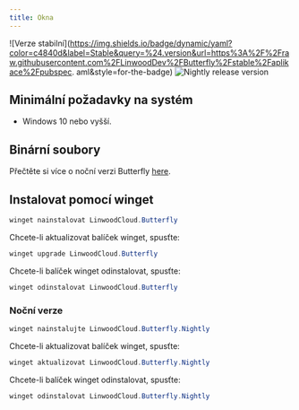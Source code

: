 ```yaml
---
title: Okna
---
```


![Verze stabilní](https://img.shields.io/badge/dynamic/yaml?color=c4840d&label=Stable&query=%24.version&url=https%3A%2F%2Fraw.githubusercontent.com%2FLinwoodDev%2FButterfly%2Fstable%2Faplikace%2Fpubspec. aml&style=for-the-badge)
![Nightly release version](https://img.shields.io/badge/dynamic/yaml?color=f7d28c&label=Nightly&query=%24.version&url=https%3A%2F%2Fraw.githubusercontent.com%2FLinwoodDev%2FButterfly%2Fnightly%2Faplikace%2Fpubspec.yaml&style=for-the-badge)


## Minimální požadavky na systém

- Windows 10 nebo vyšší.

## Binární soubory

<Tabs>
<TabItem label="Stable">
  <CardGrid>
    <DownloadButton after="/downloads/post-windows" href="https://github.com/LinwoodDev/butterfly/releases/download/stable/linwood-butterfly-windows-setup-x86_64.exe" title="Setup"/>
    <DownloadButton after="/downloads/post-windows" href="https://github.com/LinwoodDev/butterfly/releases/download/stable/linwood-butterfly-windows-x86_64.zip" title="Portable"/>
  </CardGrid>
</TabItem>
<TabItem label="Nightly">
  <CardGrid>
    <DownloadButton after="/downloads/post-windows" href="https://github.com/LinwoodDev/butterfly/releases/download/nightly/linwood-butterfly-windows-setup-x86_64.exe" title="Setup"/>
    <DownloadButton after="/downloads/post-windows" href="https://github.com/LinwoodDev/butterfly/releases/download/nightly/linwood-butterfly-windows-x86_64.zip" title="Portable"/>
  </CardGrid>
</TabItem>
</Tabs>

Přečtěte si více o noční verzi Butterfly [here](/community/nightly).

## Instalovat pomocí winget

```powershell
winget nainstalovat LinwoodCloud.Butterfly
```

Chcete-li aktualizovat balíček winget, spusťte:

```powershell
winget upgrade LinwoodCloud.Butterfly
```

Chcete-li balíček winget odinstalovat, spusťte:

```powershell
winget odinstalovat LinwoodCloud.Butterfly
```

### Noční verze

```powershell
winget nainstalujte LinwoodCloud.Butterfly.Nightly
```

Chcete-li aktualizovat balíček winget, spusťte:

```powershell
winget aktualizovat LinwoodCloud.Butterfly.Nightly
```

Chcete-li balíček winget odinstalovat, spusťte:

```powershell
winget odinstalovat LinwoodCloud.Butterfly.Nightly
```
